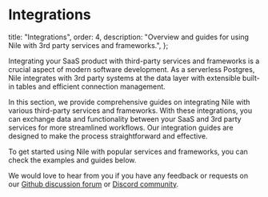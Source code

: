 # Integrations

  title: "Integrations",
  order: 4,
  description:
    "Overview and guides for using Nile with 3rd party services and frameworks.",
};

Integrating your SaaS product with third-party services and frameworks is a crucial aspect of modern software development. As a serverless Postgres, Nile integrates with 3rd party systems at the data layer with extensible built-in tables and efficient connection management.

In this section, we provide comprehensive guides on integrating Nile with various third-party services and frameworks.
With these integrations, you can exchange data and functionality between your SaaS and 3rd party services for more streamlined workflows. Our integration guides are designed to make the process straightforward and effective.

To get started using Nile with popular services and frameworks, you can check the examples and guides below.

We would love to hear from you if you have any feedback or requests on our [Github discussion forum](https://github.com/orgs/niledatabase/discussions) or [Discord community](https://discord.gg/8UuBB84tTy).

<Cards>
  <Card file="./integrations/stripe.mdx" root="platform" icon="Stripe.svg" />
  <Card
    file="./integrations/nextauth.mdx"
    root="platform"
    icon="nextauth.webp"
  />
  <Card file="./integrations/lambda.mdx" root="platform" icon="lambda.svg" />
</Cards>
